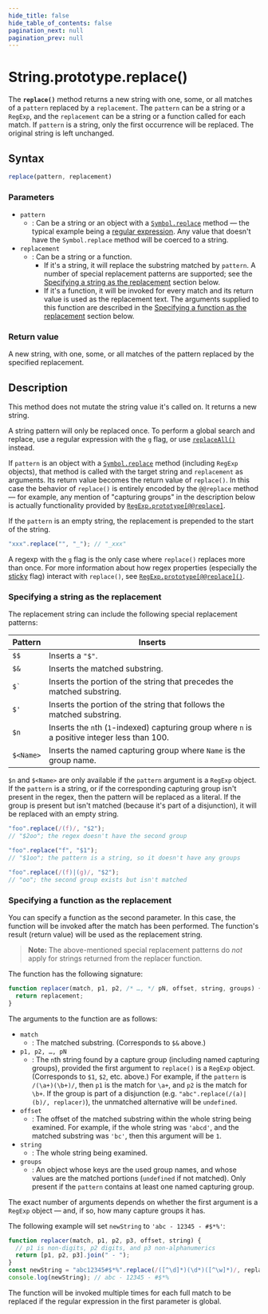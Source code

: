 ```yaml
---
hide_title: false
hide_table_of_contents: false
pagination_next: null
pagination_prev: null
---
```

# String.prototype.replace()

The **`replace()`** method returns a new string with one, some, or all matches of a `pattern` replaced by a `replacement`. The `pattern` can be a string or a `RegExp`, and the `replacement` can be a string or a function called for each match. If `pattern` is a string, only the first occurrence will be replaced. The original string is left unchanged.

## Syntax

```js
replace(pattern, replacement)
```

### Parameters

- `pattern`
  - : Can be a string or an object with a [`Symbol.replace`](../../../globals/Symbol/replace.mdx) method — the typical example being a [regular expression](https://developer.mozilla.org/docs/Web/JavaScript/Reference/Global_Objects/RegExp). Any value that doesn't have the `Symbol.replace` method will be coerced to a string.
- `replacement`
  - : Can be a string or a function.
    - If it's a string, it will replace the substring matched by `pattern`. A number of special replacement patterns are supported; see the [Specifying a string as the replacement](#specifying_a_string_as_the_replacement) section below.
    - If it's a function, it will be invoked for every match and its return value is used as the replacement text. The arguments supplied to this function are described in the [Specifying a function as the replacement](#specifying_a_function_as_the_replacement) section below.

### Return value

A new string, with one, some, or all matches of the pattern replaced by the specified replacement.

## Description

This method does not mutate the string value it's called on. It returns a new string.

A string pattern will only be replaced once. To perform a global search and replace, use a regular expression with the `g` flag, or use [`replaceAll()`](https://developer.mozilla.org/docs/Web/JavaScript/Reference/Global_Objects/String/replaceAll) instead.

If `pattern` is an object with a [`Symbol.replace`](../../../globals/Symbol/replace.mdx) method (including `RegExp` objects), that method is called with the target string and `replacement` as arguments. Its return value becomes the return value of `replace()`. In this case the behavior of `replace()` is entirely encoded by the `@@replace` method — for example, any mention of "capturing groups" in the description below is actually functionality provided by [`RegExp.prototype[@@replace]`](https://developer.mozilla.org/docs/Web/JavaScript/Reference/Global_Objects/RegExp/@@replace).

If the `pattern` is an empty string, the replacement is prepended to the start of the string.

```js
"xxx".replace("", "_"); // "_xxx"
```

A regexp with the `g` flag is the only case where `replace()` replaces more than once. For more information about how regex properties (especially the [sticky](https://developer.mozilla.org/docs/Web/JavaScript/Reference/Global_Objects/RegExp/sticky) flag) interact with `replace()`, see [`RegExp.prototype[@@replace]()`](https://developer.mozilla.org/docs/Web/JavaScript/Reference/Global_Objects/RegExp/@@replace).

### Specifying a string as the replacement

The replacement string can include the following special replacement patterns:

| Pattern   | Inserts                                                                                        |
| --------- | ---------------------------------------------------------------------------------------------- |
| `$$`      | Inserts a `"$"`.                                                                               |
| `$&`      | Inserts the matched substring.                                                                 |
| `` $` ``  | Inserts the portion of the string that precedes the matched substring.                         |
| `$'`      | Inserts the portion of the string that follows the matched substring.                          |
| `$n`      | Inserts the `n`th (`1`-indexed) capturing group where `n` is a positive integer less than 100. |
| `$<Name>` | Inserts the named capturing group where `Name` is the group name.                              |

`$n` and `$<Name>` are only available if the `pattern` argument is a `RegExp` object. If the `pattern` is a string, or if the corresponding capturing group isn't present in the regex, then the pattern will be replaced as a literal. If the group is present but isn't matched (because it's part of a disjunction), it will be replaced with an empty string.

```js
"foo".replace(/(f)/, "$2");
// "$2oo"; the regex doesn't have the second group

"foo".replace("f", "$1");
// "$1oo"; the pattern is a string, so it doesn't have any groups

"foo".replace(/(f)|(g)/, "$2");
// "oo"; the second group exists but isn't matched
```

### Specifying a function as the replacement

You can specify a function as the second parameter. In this case, the function will be invoked after the match has been performed. The function's result (return value) will be used as the replacement string.

> **Note:** The above-mentioned special replacement patterns do _not_ apply for strings returned from the replacer function.

The function has the following signature:

```js
function replacer(match, p1, p2, /* …, */ pN, offset, string, groups) {
  return replacement;
}
```

The arguments to the function are as follows:

- `match`
  - : The matched substring. (Corresponds to `$&` above.)
- `p1, p2, …, pN`
  - : The `n`th string found by a capture group (including named capturing groups), provided the first argument to `replace()` is a `RegExp` object. (Corresponds to `$1`, `$2`, etc. above.) For example, if the `pattern` is `/(\a+)(\b+)/`, then `p1` is the match for `\a+`, and `p2` is the match for `\b+`. If the group is part of a disjunction (e.g. `"abc".replace(/(a)|(b)/, replacer)`), the unmatched alternative will be `undefined`.
- `offset`
  - : The offset of the matched substring within the whole string being examined. For example, if the whole string was `'abcd'`, and the matched substring was `'bc'`, then this argument will be `1`.
- `string`
  - : The whole string being examined.
- `groups`
  - : An object whose keys are the used group names, and whose values are the matched portions (`undefined` if not matched). Only present if the `pattern` contains at least one named capturing group.

The exact number of arguments depends on whether the first argument is a `RegExp` object — and, if so, how many capture groups it has.

The following example will set `newString` to `'abc - 12345 - #$*%'`:

```js
function replacer(match, p1, p2, p3, offset, string) {
  // p1 is non-digits, p2 digits, and p3 non-alphanumerics
  return [p1, p2, p3].join(" - ");
}
const newString = "abc12345#$*%".replace(/([^\d]*)(\d*)([^\w]*)/, replacer);
console.log(newString); // abc - 12345 - #$*%
```

The function will be invoked multiple times for each full match to be replaced if the regular expression in the first parameter is global.
